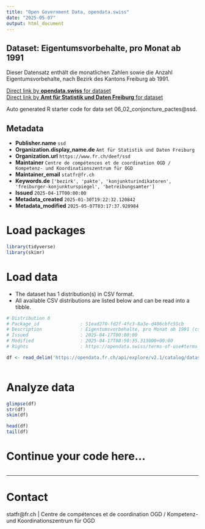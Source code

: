 ```yaml
---
title: "Open Government Data, opendata.swiss"
date: "2025-05-07"
output: html_document
---
```


## Dataset: Eigentumsvorbehalte, pro Monat ab 1991

Dieser Datensatz enthält die monatlichen Zahlen sowie die Anzahl Eigentumsvorbehalte, nach Bezirk des Kantons Freiburg ab 1991.

[Direct link by **opendata.swiss** for dataset](https://opendata.swiss/de/dataset/eigentumsvorbehalte-pro-monat-ab-1991)<br>
[Direct link by **Amt für Statistik und Daten Freiburg** for dataset](https://opendata.fr.ch/explore/dataset/06_02_conjoncture_pactes/)

Auto generated R starter code for data set 06_02_conjoncture_pactes@ssd.

## Metadata

- **Publisher.name** `ssd`
- **Organization.display_name.de** `Amt für Statistik und Daten Freiburg`
- **Organization.url** `https://www.fr.ch/deef/ssd`
- **Maintainer** `Centre de compétences et de coordination OGD / Kompetenz- und Koordinationszentrum für OGD`
- **Maintainer_email** `statfr@fr.ch`
- **Keywords.de** `['bezirk', 'pakte', 'konjunkturindikatoren', 'freiburger-konjunkturspiegel', 'betreibungsamter']`
- **Issued** `2025-04-17T00:00:00`
- **Metadata_created** `2025-01-30T19:22:32.120842`
- **Metadata_modified** `2025-05-07T03:17:37.920984`


# Load packages

```r

library(tidyverse)
library(skimr)

```

# Load data

-   The dataset has 1 distribution(s) in CSV format.
-   All available CSV distributions are listed below and can be read into a tibble.

```r

# Distribution 0
# Package_id               : 51ead270-fd2f-4fc3-8a3e-d406cbfc55cb
# Description              : Eigentumsvorbehalte, pro Monat ab 1991 (csv)
# Issued                   : 2025-04-17T00:00:00
# Modified                 : 2025-04-17T08:50:35.313000+00:00
# Rights                   : https://opendata.swiss/terms-of-use#terms_by

df <- read_delim('https://opendata.fr.ch/api/explore/v2.1/catalog/datasets/06_02_conjoncture_pactes/exports/csv?use_labels=true')



```

# Analyze data

```r

glimpse(df)
str(df)
skim(df)

head(df)
tail(df)

```

# Continue your code here...

```r

```

------------------------------------------------------------------------

# Contact

statfr@fr.ch | Centre de compétences et de coordination OGD / Kompetenz- und Koordinationszentrum für OGD
